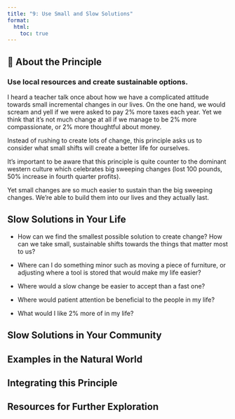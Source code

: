 ```yaml
---
title: "9: Use Small and Slow Solutions"
format:
  html:
    toc: true
---
```


## 🐌 About the Principle

### Use local resources and create sustainable options.

I heard a teacher talk once about how we have a complicated attitude towards small incremental changes in our lives. On the one hand, we would scream and yell if we were asked to pay 2% more taxes each year. Yet we think that it’s not much change at all if we manage to be 2% more compassionate, or 2% more thoughtful about money.

Instead of rushing to create lots of change, this principle asks us to consider what small shifts will create a better life for ourselves. 

It's important to be aware that this principle is quite counter to the dominant western culture which celebrates big sweeping changes (lost 100 pounds, 50% increase in fourth quarter profits). 

Yet small changes are so much easier to sustain than the big sweeping changes. We’re able to build them into our lives and they actually last.

## Slow Solutions in Your Life

-   How can we find the smallest possible solution to create change? How can we take small, sustainable shifts towards the things that matter most to us?

-   Where can I do something minor such as moving a piece of furniture, or adjusting where a tool is stored that would make my life easier?

-   Where would a slow change be easier to accept than a fast one?

-   Where would patient attention be beneficial to the people in my life?

-   What would I like 2% more of in my life?

## 

## Slow Solutions in Your Community

## Examples in the Natural World 

## Integrating this Principle

## Resources for Further Exploration
